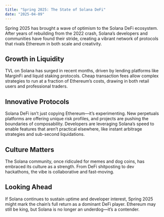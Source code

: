 ```yaml
---
title: "Spring 2025: The State of Solana DeFi"
date: "2025-04-09"
---
```


Spring 2025 has brought a wave of optimism to the Solana DeFi ecosystem. After years of rebuilding from the 2022 crash, Solana’s developers and communities have found their stride, creating a vibrant network of protocols that rivals Ethereum in both scale and creativity.

## Growth in Liquidity

TVL on Solana has surged in recent months, driven by lending platforms like MarginFi and liquid staking protocols. Cheap transaction fees allow complex strategies to run at a fraction of Ethereum’s costs, drawing in both retail users and professional traders.

## Innovative Protocols

Solana DeFi isn’t just copying Ethereum—it’s experimenting. New perpetuals platforms are offering unique risk profiles, and projects are pushing the boundaries of composability. Developers are leveraging Solana’s speed to enable features that aren’t practical elsewhere, like instant arbitrage strategies and sub-second liquidations.

## Culture Matters

The Solana community, once ridiculed for memes and dog coins, has embraced its culture as a strength. From DeFi shitposting to dev hackathons, the vibe is collaborative and fast-moving.

## Looking Ahead

If Solana continues to sustain uptime and developer interest, Spring 2025 might mark the chain’s full return as a dominant DeFi player. Ethereum may still be king, but Solana is no longer an underdog—it’s a contender.
